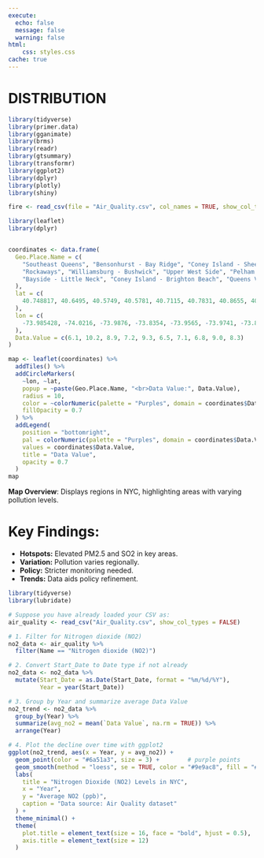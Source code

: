 ```yaml
---
execute: 
  echo: false
  message: false
  warning: false
html:
    css: styles.css
cache: true
---
```


# DISTRIBUTION
```r
library(tidyverse)
library(primer.data)
library(gganimate)
library(brms)
library(readr)
library(gtsummary)
library(transformr)
library(ggplot2)
library(dplyr)
library(plotly)
library(shiny)
```


```r
fire <- read_csv(file = "Air_Quality.csv", col_names = TRUE, show_col_types = FALSE)
```

```r
library(leaflet)
library(dplyr)


coordinates <- data.frame(
  Geo.Place.Name = c(
    "Southeast Queens", "Bensonhurst - Bay Ridge", "Coney Island - Sheepshead Bay", 
    "Rockaways", "Williamsburg - Bushwick", "Upper West Side", "Pelham - Throgs Neck", 
    "Bayside - Little Neck", "Coney Island - Brighton Beach", "Queens Village"
  ), 
  lat = c(
    40.748817, 40.6495, 40.5749, 40.5781, 40.7115, 40.7831, 40.8655, 40.7651, 40.5736, 40.7311
  ),
  lon = c(
    -73.985428, -74.0216, -73.9876, -73.8354, -73.9565, -73.9741, -73.8445, -73.7989, -73.9374, -73.7485
  ),
  Data.Value = c(6.1, 10.2, 8.9, 7.2, 9.3, 6.5, 7.1, 6.8, 9.0, 8.3)  
)
``` 

```r

map <- leaflet(coordinates) %>%
  addTiles() %>%
  addCircleMarkers(
    ~lon, ~lat,  
    popup = ~paste(Geo.Place.Name, "<br>Data Value:", Data.Value),
    radius = 10,  
    color = ~colorNumeric(palette = "Purples", domain = coordinates$Data.Value)(Data.Value),
    fillOpacity = 0.7
  ) %>%
  addLegend(
    position = "bottomright", 
    pal = colorNumeric(palette = "Purples", domain = coordinates$Data.Value), 
    values = coordinates$Data.Value, 
    title = "Data Value",
    opacity = 0.7
  )
map

```
**Map Overview**: Displays regions in NYC, highlighting areas with varying pollution levels.

#  Key Findings:  
- **Hotspots:** Elevated PM2.5 and SO2 in key areas.  
- **Variation:** Pollution varies regionally.  
- **Policy:** Stricter monitoring needed.  
- **Trends:** Data aids policy refinement.   


```r
library(tidyverse)
library(lubridate)

# Suppose you have already loaded your CSV as:
air_quality <- read_csv("Air_Quality.csv", show_col_types = FALSE)

# 1. Filter for Nitrogen dioxide (NO2)
no2_data <- air_quality %>%
  filter(Name == "Nitrogen dioxide (NO2)")

# 2. Convert Start_Date to Date type if not already
no2_data <- no2_data %>%
  mutate(Start_Date = as.Date(Start_Date, format = "%m/%d/%Y"),
         Year = year(Start_Date))

# 3. Group by Year and summarize average Data Value
no2_trend <- no2_data %>%
  group_by(Year) %>%
  summarize(avg_no2 = mean(`Data Value`, na.rm = TRUE)) %>%
  arrange(Year)

# 4. Plot the decline over time with ggplot2
ggplot(no2_trend, aes(x = Year, y = avg_no2)) +
  geom_point(color = "#6a51a3", size = 3) +        # purple points
  geom_smooth(method = "loess", se = TRUE, color = "#9e9ac8", fill = "#dadaeb") +  # smooth trend
  labs(
    title = "Nitrogen Dioxide (NO2) Levels in NYC",
    x = "Year",
    y = "Average NO2 (ppb)",
    caption = "Data source: Air Quality dataset"
  ) +
  theme_minimal() +
  theme(
    plot.title = element_text(size = 16, face = "bold", hjust = 0.5),
    axis.title = element_text(size = 12)
  )

```